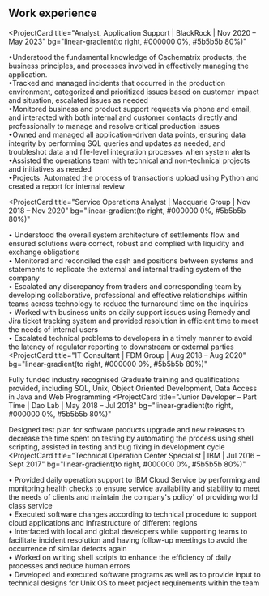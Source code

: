 ## Work experience

<ProjectCard
  title="Analyst, Application Support | BlackRock | Nov 2020 – May 2023"
  bg="linear-gradient(to right, #000000 0%, #5b5b5b 80%)"
>
•Understood the fundamental knowledge of Cachematrix products, the business principles, and processes involved 
in effectively managing the application.\
•Tracked and managed incidents that occurred in the production environment, categorized and prioritized issues 
based on customer impact and situation, escalated issues as needed \
•Monitored business and product support requests via phone and email, and interacted with both internal and 
customer contacts directly and professionally to manage and resolve critical production issues\
•Owned and managed all application-driven data points, ensuring data integrity by performing SQL queries and 
updates as needed, and troubleshot data and file-level integration processes when system alerts \
•Assisted the operations team with technical and non-technical projects and initiatives as needed \
•Projects: Automated the process of transactions upload using Python and created a report for internal review
</ProjectCard>

<ProjectCard
  title="Service Operations Analyst | Macquarie Group | Nov 2018 – Nov 2020"
  bg="linear-gradient(to right, #000000 0%, #5b5b5b 80%)"
>
• Understood the overall system architecture of settlements flow and ensured solutions were correct, 
robust and complied with liquidity and exchange obligations \
• Monitored and reconciled the cash and positions between systems and statements to replicate the 
external and internal trading system of the company \
• Escalated any discrepancy from traders and corresponding team by developing collaborative, professional 
and effective relationships within teams across technology to reduce the turnaround time on the inquiries \
• Worked with business units on daily support issues using Remedy and Jira ticket tracking system and 
provided resolution in efficient time to meet the needs of internal users \
• Escalated technical problems to developers in a timely manner to avoid the latency of regulator 
reporting to downstream or external parties
</ProjectCard>
<ProjectCard
  title="IT Consultant | FDM Group | Aug 2018 – Aug 2020"
  bg="linear-gradient(to right, #000000 0%, #5b5b5b 80%)"
>
Fully funded industry recognised Graduate training and qualifications provided, including SQL, Unix, Object Oriented Development, Data Access in Java and Web Programming
</ProjectCard>
<ProjectCard
  title="Junior Developer – Part Time | Dao Lab | May 2018 – Jul 2018"
  bg="linear-gradient(to right, #000000 0%, #5b5b5b 80%)"
>
Designed test plan for software products upgrade and new releases to decrease the time spent on testing by
automating the process using shell scripting, assisted in testing and bug fixing in development cycle
</ProjectCard>
<ProjectCard
  title="Technical Operation Center Specialist | IBM | Jul 2016 – Sept 2017"
  bg="linear-gradient(to right, #000000 0%, #5b5b5b 80%)"
>
• Provided daily operation support to IBM Cloud Service by performing and monitoring health checks to ensure 
service availability and stability to meet the needs of clients and maintain the company's policy' of providing world class service\
• Executed software changes according to technical procedure to support cloud applications and infrastructure of different regions\
• Interfaced with local and global developers while supporting teams to facilitate incident resolution and having 
follow-up meetings to avoid the occurrence of similar defects again\
• Worked on writing shell scripts to enhance the efficiency of daily processes and reduce human errors\
• Developed and executed software programs as well as to provide input to technical designs for Unix OS to meet 
project requirements within the team
</ProjectCard>